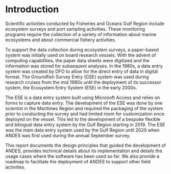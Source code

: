 # Introduction {#sec:introduction}
Scientific activities conducted by Fisheries and Oceans Gulf Region include ecosystem surveys and port sampling activities. These monitoring programs require the collection of a variety of information about marine ecosystems and about commercial fishery activities. 

To support the data collection during ecosystem surveys, a paper-based system was initially used on board research vessels. With the advent of computing capabilities, the paper data sheets were digitized and the information was stored for subsequent analyses. In the 1980s, a data entry system was created by DFO to allow for the direct entry of data in digital format. The Groundfish Survey Entry (GSE) system was used during research cruises from the mid 1980s until the deployment of its successor system, the Ecosystem Entry System (ESE) in the early 2000s. 

The ESE is a data entry system built using Microsoft Access and relies on forms to capture data entry. The development of the ESE was done by one scientist in the Maritimes Region and required the packaging of the system prior to conducting the survey and had limited room for customization once deployed on the vessel. This led to the development of a bespoke flexible and bilingual data entry system by the Gulf Region starting in 2019. The ESE was the main data entry system used by the Gulf Region until 2020 when ANDES was first used during the annual September survey.

This report documents the design principles that guided the development of ANDES, provides technical details about its implementation and details the usage cases where the software has been used so far. We also provide a roadmap to facilitate the deployment of ANDES to support other field activities.


